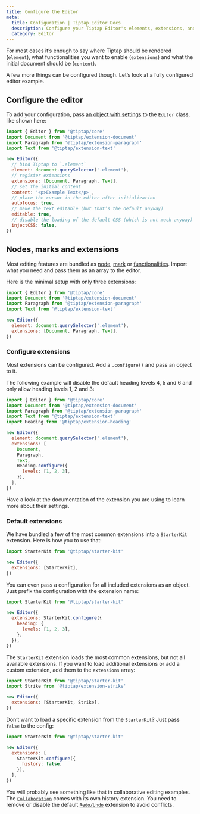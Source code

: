 ```yaml
---
title: Configure the Editor
meta:
  title: Configuration | Tiptap Editor Docs
  description: Configure your Tiptap Editor's elements, extensions, and content settings. Learn more in our documentation!
  category: Editor
---
```


For most cases it’s enough to say where Tiptap should be rendered (`element`), what functionalities you want to enable (`extensions`) and what the initial document should be (`content`).

A few more things can be configured though. Let’s look at a fully configured editor example.

## Configure the editor

To add your configuration, pass [an object with settings](/editor/api/editor) to the `Editor` class, like shown here:

```js
import { Editor } from '@tiptap/core'
import Document from '@tiptap/extension-document'
import Paragraph from '@tiptap/extension-paragraph'
import Text from '@tiptap/extension-text'

new Editor({
  // bind Tiptap to `.element`
  element: document.querySelector('.element'),
  // register extensions
  extensions: [Document, Paragraph, Text],
  // set the initial content
  content: '<p>Example Text</p>',
  // place the cursor in the editor after initialization
  autofocus: true,
  // make the text editable (but that’s the default anyway)
  editable: true,
  // disable the loading of the default CSS (which is not much anyway)
  injectCSS: false,
})
```

## Nodes, marks and extensions

Most editing features are bundled as [node](/editor/extensions/nodes), [mark](/editor/extensions/marks) or [functionalities](/editor/extensions/functionality). Import what you need and pass them as an array to the editor.

Here is the minimal setup with only three extensions:

```js
import { Editor } from '@tiptap/core'
import Document from '@tiptap/extension-document'
import Paragraph from '@tiptap/extension-paragraph'
import Text from '@tiptap/extension-text'

new Editor({
  element: document.querySelector('.element'),
  extensions: [Document, Paragraph, Text],
})
```

### Configure extensions

Most extensions can be configured. Add a `.configure()` and pass an object to it.

The following example will disable the default heading levels 4, 5 and 6 and only allow heading levels 1, 2 and 3:

```js
import { Editor } from '@tiptap/core'
import Document from '@tiptap/extension-document'
import Paragraph from '@tiptap/extension-paragraph'
import Text from '@tiptap/extension-text'
import Heading from '@tiptap/extension-heading'

new Editor({
  element: document.querySelector('.element'),
  extensions: [
    Document,
    Paragraph,
    Text,
    Heading.configure({
      levels: [1, 2, 3],
    }),
  ],
})
```

Have a look at the documentation of the extension you are using to learn more about their settings.

### Default extensions

We have bundled a few of the most common extensions into a `StarterKit` extension. Here is how you to use that:

```js
import StarterKit from '@tiptap/starter-kit'

new Editor({
  extensions: [StarterKit],
})
```

You can even pass a configuration for all included extensions as an object. Just prefix the configuration with the extension name:

```js
import StarterKit from '@tiptap/starter-kit'

new Editor({
  extensions: StarterKit.configure({
    heading: {
      levels: [1, 2, 3],
    },
  }),
})
```

The `StarterKit` extension loads the most common extensions, but not all available extensions. If you want to load additional extensions or add a custom extension, add them to the `extensions` array:

```js
import StarterKit from '@tiptap/starter-kit'
import Strike from '@tiptap/extension-strike'

new Editor({
  extensions: [StarterKit, Strike],
})
```

Don’t want to load a specific extension from the `StarterKit`? Just pass `false` to the config:

```js
import StarterKit from '@tiptap/starter-kit'

new Editor({
  extensions: [
    StarterKit.configure({
      history: false,
    }),
  ],
})
```

You will probably see something like that in collaborative editing examples. The [`Collaboration`](/editor/extensions/functionality/collaboration) comes with its own history extension. You need to remove or disable the default [`Redo/Undo`](/editor/extensions/functionality/undo-redo) extension to avoid conflicts.
